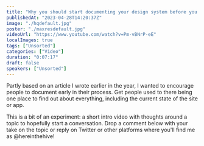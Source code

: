 ```yaml
---
title: "Why you should start documenting your design system before you do anything else"
publishedAt: "2023-04-28T14:20:37Z"
image: "./hqdefault.jpg"
poster: "./maxresdefault.jpg"
videoUrl: "https://www.youtube.com/watch?v=Pm-vBNrP-eE"
localImages: true
tags: ["Unsorted"]
categories: ["Video"]
duration: "0:07:17"
draft: false
speakers: ["Unsorted"]
---
```


Partly based on an article I wrote earlier in the year, I wanted to encourage people to document early in their process. Get people used to there being one place to find out about everything, including the current state of the site or app.

This is a bit of an experiment: a short intro video with thoughts around a topic to hopefully start a conversation. Drop a comment below with your take on the topic or reply on Twitter or other platforms where you'll find me as @hereinthehive!
